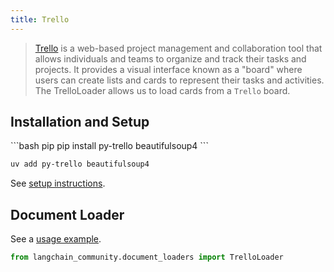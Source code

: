 ```yaml
---
title: Trello
---
```


>[Trello](https://www.atlassian.com/software/trello) is a web-based project management and collaboration tool that allows individuals and teams to organize and track their tasks and projects. It provides a visual interface known as a "board" where users can create lists and cards to represent their tasks and activities.
>The TrelloLoader allows us to load cards from a `Trello` board.


## Installation and Setup

<CodeGroup>
```bash pip
pip install py-trello beautifulsoup4
```

```bash uv
uv add py-trello beautifulsoup4
```
</CodeGroup>

See [setup instructions](/oss/python/integrations/document_loaders/trello).


## Document Loader

See a [usage example](/oss/python/integrations/document_loaders/trello).

```python
from langchain_community.document_loaders import TrelloLoader
```
